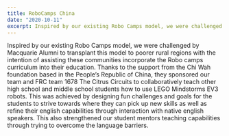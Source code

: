 ```yaml
---
title: RoboCamps China
date: "2020-10-11"
excerpt: Inspired by our existing Robo Camps model, we were challenged by Macquarie Alumni to transplant this model to poorer rural regions with the intenti...
---
```


Inspired by our existing Robo Camps model, we were challenged by Macquarie Alumni to transplant this model to poorer rural regions with the intention of assisting these communities incorporate the Robo camps curriculum into their education. Thanks to the support from the Chi Wah foundation based in the People’s Republic of China, they sponsored our team and FRC team 1678 The Citrus Circuits to collaboratively teach other high school and middle school students how to use LEGO Mindstorms EV3 robots. This was achieved by designing fun challenges and goals for the students to strive towards where they can pick up new skills as well as refine their english capabilities through interaction with native english speakers. This also strengthened our student mentors teaching capabilities through trying to overcome the language barriers.

